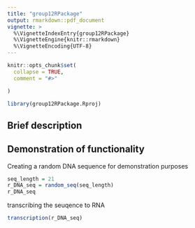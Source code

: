 ```yaml
---
title: "group12RPackage"
output: rmarkdown::pdf_document
vignette: >
  %\VignetteIndexEntry{group12RPackage}
  %\VignetteEngine{knitr::rmarkdown}
  %\VignetteEncoding{UTF-8}
---
```


```r
knitr::opts_chunk$set(
  collapse = TRUE,
  comment = "#>"

)
```

```r
library(group12RPackage.Rproj)
```

## Brief description


## Demonstration of functionality

Creating a random DNA sequence for demonstration purposes
```r
seq_length = 21
r_DNA_seq = random_seq(seq_length)
r_DNA_seq
```

transcribing the seuqence to RNA 
```r
transcription(r_DNA_seq)
```

